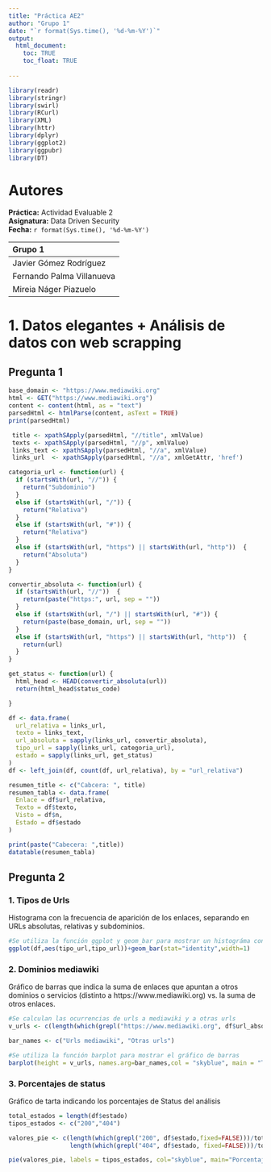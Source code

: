 ```yaml
---
title: "Práctica AE2"
author: "Grupo 1"
date: "`r format(Sys.time(), '%d-%m-%Y')`"
output: 
  html_document:
    toc: TRUE
    toc_float: TRUE
    
---
```


```r
library(readr)
library(stringr)
library(swirl)
library(RCurl)
library(XML)
library(httr)
library(dplyr)
library(ggplot2)
library(ggpubr)
library(DT)

```

# Autores

**Práctica:** Actividad Evaluable 2  
**Asignatura:** Data Driven Security  
**Fecha:** `r format(Sys.time(), '%d-%m-%Y')`  


|Grupo 1 |  
|:--------|  
|Javier Gómez Rodríguez|  
|Fernando Palma Villanueva|  
|Mireia Náger Piazuelo| 


# 1. Datos elegantes + Análisis de datos con web scrapping

## Pregunta 1

```r
base_domain <- "https://www.mediawiki.org"
html <- GET("https://www.mediawiki.org")
content <- content(html, as = "text")
parsedHtml <- htmlParse(content, asText = TRUE)
print(parsedHtml)
```


```r
 title <- xpathSApply(parsedHtml, "//title", xmlValue)
 texts <- xpathSApply(parsedHtml, "//p", xmlValue)
 links_text <- xpathSApply(parsedHtml, "//a", xmlValue)
 links_url  <- xpathSApply(parsedHtml, "//a", xmlGetAttr, 'href')
```


```r

categoria_url <- function(url) {
  if (startsWith(url, "//")) {
    return("Subdominio")
  }
  else if (startsWith(url, "/")) {
    return("Relativa")
  }
  else if (startsWith(url, "#")) {
    return("Relativa")
  }
  else if (startsWith(url, "https") || startsWith(url, "http"))  {
    return("Absoluta")
  }
}

convertir_absoluta <- function(url) {
  if (startsWith(url, "//"))  {
    return(paste("https:", url, sep = ""))
  }
  else if (startsWith(url, "/") || startsWith(url, "#")) {
    return(paste(base_domain, url, sep = ""))
  }
  else if (startsWith(url, "https") || startsWith(url, "http"))  {
    return(url)
  }
}

get_status <- function(url) {
  html_head <- HEAD(convertir_absoluta(url))
  return(html_head$status_code)

}

```


```r
df <- data.frame(
  url_relativa = links_url,
  texto = links_text,
  url_absoluta = sapply(links_url, convertir_absoluta),
  tipo_url = sapply(links_url, categoria_url),
  estado = sapply(links_url, get_status)
)
df <- left_join(df, count(df, url_relativa), by = "url_relativa")


```


```r

resumen_title <- c("Cabcera: ", title)
resumen_tabla <- data.frame(
  Enlace = df$url_relativa,
  Texto = df$texto,
  Visto = df$n,
  Estado = df$estado
)

print(paste("Cabecera: ",title))
datatable(resumen_tabla)

```




## Pregunta 2

### 1. Tipos de Urls
Histograma con la frecuencia de aparición de los enlaces, separando en URLs absolutas, relativas y subdominios.


```r

#Se utiliza la función ggplot y geom_bar para mostrar un histográma con valores discretos
ggplot(df,aes(tipo_url,tipo_url))+geom_bar(stat="identity",width=1)

```

### 2. Dominios mediawiki
Gráfico de barras que indica la suma de enlaces que apuntan a otros dominios o servicios (distinto a https://www.mediawiki.org) vs. la suma de otros enlaces. 

```r

#Se calculan las ocurrencias de urls a mediawiki y a otras urls 
v_urls <- c(length(which(grepl("https://www.mediawiki.org", df$url_absoluta, fixed=FALSE))),length(which(!grepl("https://www.mediawiki.org", df$url_absoluta, fixed=FALSE))))

bar_names <- c("Urls mediawiki", "Otras urls") 

#Se utiliza la función barplot para mostrar el gráfico de barras
barplot(height = v_urls, names.arg=bar_names,col = "skyblue", main = "Tipos de URLs")

```

### 3. Porcentajes de status 
Gráfico de tarta indicando los porcentajes de Status del análisis 

```r

total_estados = length(df$estado)
tipos_estados <- c("200","404")

valores_pie <- c(length(which(grepl("200", df$estado,fixed=FALSE)))/total_estados,
                 length(which(grepl("404", df$estado, fixed=FALSE)))/total_estados)

pie(valores_pie, labels = tipos_estados, col="skyblue", main="Porcentaje de Status")


```